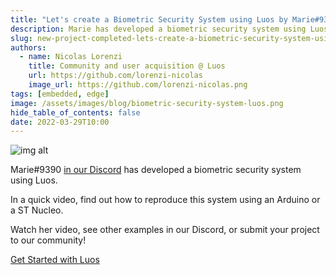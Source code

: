 ```yaml
---
title: "Let's create a Biometric Security System using Luos by Marie#9390"
description: Marie has developed a biometric security system using Luos.
slug: new-project-completed-lets-create-a-biometric-security-system-using-luos-by-marie-9390
authors:
  - name: Nicolas Lorenzi
    title: Community and user acquisition @ Luos
    url: https://github.com/lorenzi-nicolas
    image_url: https://github.com/lorenzi-nicolas.png
tags: [embedded, edge]
image: /assets/images/blog/biometric-security-system-luos.png
hide_table_of_contents: false
date: 2022-03-29T10:00
---
```


![img alt](/assets/images/blog/biometric-security-system-luos.png)

Marie#9390 <a rel="external nofollow" href="https://discord.gg/luos" target="_blank">in our Discord</a> has developed a biometric security system using Luos.

<!--truncate-->

In a quick video, find out how to reproduce this system using an Arduino or a ST Nucleo.

Watch her video, see other examples in our Discord, or submit your project to our community!

[Get Started with Luos](/tutorials/get-started)
